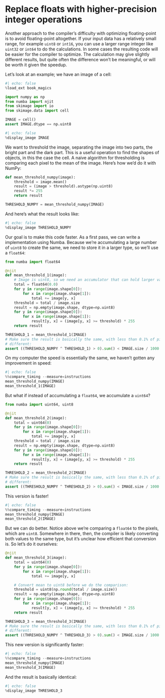 # Replace floats with higher-precision integer operations

Another approach to the compiler's difficulty with optimizing floating-point is to avoid floating-point altogether.
If your input data has a relatively small range, for example `uint8` or `int16`, you can use a larger range integer like `uint32` or `int64` to do the calculations.
In some cases the resulting code will be easier for the compiler to optimize.
The calculation may give slightly different results, but quite often the difference won't be meaningful, or will be worth it given the speedup.

Let's look at an example; we have an image of a cell:

```python
#| echo: false
%load_ext book_magics
```
```python
import numpy as np
from numba import njit
from skimage import io
from skimage.data import cell

IMAGE = cell()
assert IMAGE.dtype == np.uint8
```

```python
#| echo: false
%display_image IMAGE
```

We want to threshold the image, separating the image into two parts, the bright part and the dark part.
This is a useful operation to find the shapes of objects, in this the case the cell.
A naive algorithm for thresholding is comparing each pixel to the mean of the image.
Here's how we'd do it with NumPy:

```python
def mean_threshold_numpy(image):
    threshold = image.mean()
    result = (image > threshold).astype(np.uint8)
    result *= 255
    return result

THRESHOLD_NUMPY = mean_threshold_numpy(IMAGE)
```

And here's what the result looks like:

```python
#| echo: false
%display_image THRESHOLD_NUMPY
```

Our goal is to make this code faster.
As a first pass, we can write a implementation using Numba.
Because we're accumulating a large number of `uint8` to create the same, we need to store it in a larger type, so we'll use a `float64`:

```python
from numba import float64

@njit
def mean_threshold_1(image):
    # Image is uint8, so we need an accumulator that can hold larger values:
    total = float64(0.0)
    for y in range(image.shape[0]):
        for x in range(image.shape[1]):
            total += image[y, x]
    threshold = total / image.size
    result = np.empty(image.shape, dtype=np.uint8)
    for y in range(image.shape[0]):
        for x in range(image.shape[1]):
            result[y, x] = (image[y, x] >= threshold) * 255
    return result

THRESHOLD_1 = mean_threshold_1(IMAGE)
# Make sure the result is basically the same, with less than 0.1% of pixels being
# different:
assert ((THRESHOLD_NUMPY ^ THRESHOLD_1) > 0).sum() < IMAGE.size / 1000
```

On my computer the speed is essentially the same, we haven't gotten any improvement in speed:

```python
#| echo: false
%%compare_timing --measure=instructions
mean_threshold_numpy(IMAGE)
mean_threshold_1(IMAGE)
```

But what if instead of accumulating a `float64`, we accumulate a `uint64`?

```python
from numba import uint64, uint8

@njit
def mean_threshold_2(image):
    total = uint64(0)
    for y in range(image.shape[0]):
        for x in range(image.shape[1]):
            total += image[y, x]
    threshold = total / image.size
    result = np.empty(image.shape, dtype=np.uint8)
    for y in range(image.shape[0]):
        for x in range(image.shape[1]):
            result[y, x] = (image[y, x] >= threshold) * 255
    return result

THRESHOLD_2 = mean_threshold_2(IMAGE)
# Make sure the result is basically the same, with less than 0.1% of pixels being
# different:
assert ((THRESHOLD_NUMPY ^ THRESHOLD_2) > 0).sum() < IMAGE.size / 1000
```

This version is faster!

```python
#| echo: false
%%compare_timing --measure=instructions
mean_threshold_numpy(IMAGE)
mean_threshold_2(IMAGE)
```

But we can do better.
Notice above we're comparing a `float64` to the pixels, which are `uint8`.
Somewhere in there, then, the compiler is likely converting both values to the same type, but it's unclear how efficient that conversion is.
So let's do it ourselves:

```python
@njit
def mean_threshold_3(image):
    total = uint64(0)
    for y in range(image.shape[0]):
        for x in range(image.shape[1]):
            total += image[y, x]

    # Convert mean to uint8 before we do the comparison:
    threshold = uint8(np.round(total / image.size))
    result = np.empty(image.shape, dtype=np.uint8)
    for y in range(image.shape[0]):
        for x in range(image.shape[1]):
            result[y, x] = (image[y, x] >= threshold) * 255
    return result

THRESHOLD_3 = mean_threshold_3(IMAGE)
# Make sure the result is basically the same, with less than 0.1% of pixels being
# different:
assert ((THRESHOLD_NUMPY ^ THRESHOLD_3) > 0).sum() < IMAGE.size / 1000
```

This new version is significantly faster:

```python
#| echo: false
%%compare_timing --measure=instructions
mean_threshold_numpy(IMAGE)
mean_threshold_3(IMAGE)
```

And the result is basically identical:

```python
#| echo: false
%display_image THRESHOLD_3
```
